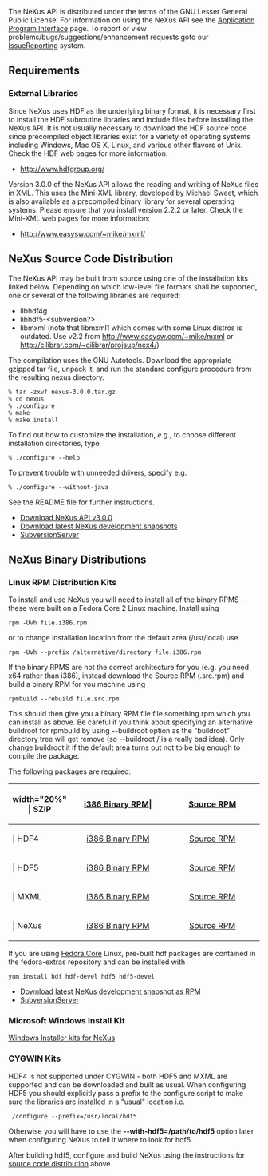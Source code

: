 The NeXus API is distributed under the terms of the GNU Lesser General Public License. For information on using the NeXus API see the [[Application Program Interface]] page. To report or view problems/bugs/suggestions/enhancement requests goto our [[IssueReporting]] system.

==Requirements==
===External Libraries===
Since NeXus uses HDF as the underlying binary format, it is necessary first to install the HDF subroutine libraries and include files before installing the NeXus API. It is not usually necessary to download the HDF source code since precompiled object libraries exist for a variety of operating systems including Windows, Mac OS X, Linux, and various other flavors of Unix. Check the HDF web pages for more information:
*http://www.hdfgroup.org/
Version 3.0.0 of the NeXus API allows the reading and writing of NeXus files in XML. This uses the Mini-XML library, developed by Michael Sweet, which is also available as a precompiled binary library for several operating systems. Please ensure that you install version 2.2.2 or later. Check the Mini-XML web pages for more information:
*http://www.easysw.com/~mike/mxml/

==NeXus Source Code Distribution==

The NeXus API may be built from source using one of the installation kits linked below. 
Depending on which low-level file formats shall be supported, one or several of the following libraries are required:
* libhdf4g
* libhdf5-<subversion?>
* libmxml (note that libmxml1 which comes with some Linux distros is outdated. Use v2.2 from http://www.easysw.com/~mike/mxml or http://cilibrar.com/~cilibrar/projsup/nex4/)
The compilation uses the GNU Autotools. Download the appropriate gzipped tar file, unpack it, and run the standard configure procedure from the resulting nexus directory. 
<pre>
% tar -zxvf nexus-3.0.0.tar.gz
% cd nexus
% ./configure 
% make
% make install
</pre>
To find out how to customize the installation, ''e.g.'', to choose different installation directories, type
<pre>
% ./configure --help
</pre>
To prevent trouble with unneeded drivers, specify e.g.
<pre>
% ./configure --without-java
</pre>
See the README file for further instructions.
*[http://download.nexusformat.org/kits/nexus-3.0.0.tar.gz Download NeXus API v3.0.0]
*[http://download.nexusformat.org/kits/ Download latest NeXus development snapshots]
*[[SubversionServer]]

==NeXus Binary Distributions==
===Linux RPM Distribution Kits===
To install and use NeXus you will need to install all of the binary RPMS - these were built on a Fedora Core 2 Linux machine. Install using
<pre>
rpm -Uvh file.i386.rpm
</pre>
or to change installation location from the default area (/usr/local) use
<pre>
rpm -Uvh --prefix /alternative/directory file.i386.rpm
</pre>
If the binary RPMS are not the correct architecture for you (e.g. you need x64 rather than i386), instead download the Source RPM (.src.rpm) and build a binary RPM for you machine using
<pre>
rpmbuild --rebuild file.src.rpm
</pre>
This should then give you a binary RPM file file.something.rpm which you can install as above. Be careful if you think about specifying an alternative buildroot for rpmbuild by using --buildroot option as the "buildroot" directory tree will get remove (so --buildroot / is a really bad idea). Only change buildroot it if the default area turns out not to be big enough to compile the package.

The following packages are required:
{| {{Tablestyle}}
|-
! {{Headcellstyle}} width="20%" | SZIP
| align="center" width="40%" | [http://download.nexusformat.org/kits/rpm/szip-2.0-1.i386.rpm i386 Binary RPM]| 
| align="center" width="40%" | [http://download.nexusformat.org/kits/rpm/szip-2.0-1.src.rpm Source RPM]
|-
! {{Headcellstyle}} | HDF4
| align="center" | [http://download.nexusformat.org/kits/rpm/hdf-4.2.1-1.i386.rpm i386 Binary RPM]
| align="center" | [http://download.nexusformat.org/kits/rpm/hdf-4.2.1-1.src.rpm Source RPM]
|-
! {{Headcellstyle}} | HDF5
| align="center" | [http://download.nexusformat.org/kits/rpm/hdf5-1.6.4-1.i386.rpm i386 Binary RPM]
| align="center" | [http://download.nexusformat.org/kits/rpm/hdf5-1.6.4-1.src.rpm Source RPM]
|-
! {{Headcellstyle}} | MXML
| align="center" | [http://download.nexusformat.org/kits/rpm/mxml-2.2.2-1.i386.rpm i386 Binary RPM]
| align="center" | [http://download.nexusformat.org/kits/rpm/mxml-2.2.2-1.src.rpm Source RPM]
|-
! {{Headcellstyle}} | NeXus
| align="center" | [http://download.nexusformat.org/kits/rpm/nexus-3.0.0-1.i386.rpm i386 Binary RPM]
| align="center" | [http://download.nexusformat.org/kits/rpm/nexus-3.0.0-1.src.rpm Source RPM]
|}

If you are using [http://fedora.redhat.com/ Fedora Core] Linux, pre-built hdf packages are contained in the fedora-extras repository and can be installed with
<pre>
yum install hdf hdf-devel hdf5 hdf5-devel
</pre>
*[http://download.nexusformat.org/kits/rpm/ Download latest NeXus development snapshot as RPM]
*[[SubversionServer]]

===Microsoft Windows Install Kit===
[http://download.nexusformat.org/kits/windows/ Windows Installer kits for NeXus]

===CYGWIN Kits===
HDF4 is not supported under CYGWIN - both HDF5 and MXML are supported and can be downloaded and built as usual. When configuring HDF5 you should explicitly pass a prefix to the configure script to make sure the libraries are installed in a "usual" location i.e.
<pre>
./configure --prefix=/usr/local/hdf5
</pre>
Otherwise you will have to use the '''--with-hdf5=/path/to/hdf5''' option later when configuring NeXus to tell it where to look for hdf5. 

After building hdf5, configure and build NeXus using the instructions for [[#NeXus Source Code Distribution| source code distribution]] above.